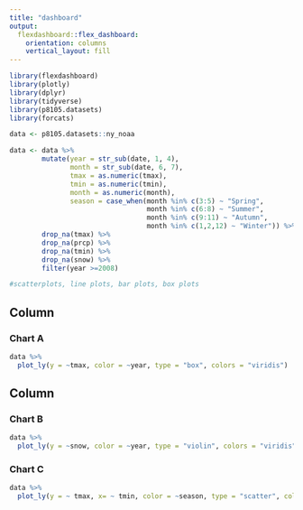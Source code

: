 ```yaml
---
title: "dashboard"
output: 
  flexdashboard::flex_dashboard:
    orientation: columns
    vertical_layout: fill
---
```


```r
library(flexdashboard)
library(plotly)
library(dplyr)
library(tidyverse)
library(p8105.datasets)
library(forcats)

data <- p8105.datasets::ny_noaa

data <- data %>%
        mutate(year = str_sub(date, 1, 4),
               month = str_sub(date, 6, 7),
               tmax = as.numeric(tmax),
               tmin = as.numeric(tmin),
               month = as.numeric(month),
               season = case_when(month %in% c(3:5) ~ "Spring",
                                  month %in% c(6:8) ~ "Summer",
                                  month %in% c(9:11) ~ "Autumn",
                                  month %in% c(1,2,12) ~ "Winter")) %>%
        drop_na(tmax) %>%
        drop_na(prcp) %>%
        drop_na(tmin) %>%
        drop_na(snow) %>%
        filter(year >=2008) 

#scatterplots, line plots, bar plots, box plots
```

Column {data-width=350}
-----------------------------------------------------------------------

### Chart A

```r
data %>%
  plot_ly(y = ~tmax, color = ~year, type = "box", colors = "viridis")
```

Column {data-width=350}
-----------------------------------------------------------------------

### Chart B

```r
data %>%
  plot_ly(y = ~snow, color = ~year, type = "violin", colors = "viridis")
```

### Chart C

```r
data %>%
  plot_ly(y = ~ tmax, x= ~ tmin, color = ~season, type = "scatter", colors = "viridis")
```

